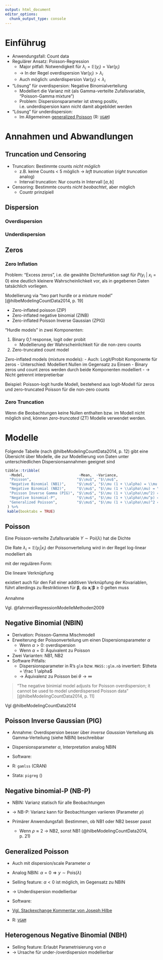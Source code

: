 ```yaml
---
output: html_document
editor_options: 
  chunk_output_type: console
---
```


# Einführug {#intro}

- Anwendungsfall: Count data
- Regulärer Ansatz: Poisson-Regression
   - Major pitfall: Notwendigkeit für $\lambda_i = \mathbb{E}(y_i) = \mathrm{Var}(y_i)$
   - -> In der Regel overdispersion $\mathrm{Var}(y_i) > \lambda_i$
   - Auch möglich: *under*dispersion $\mathrm{Var}(y_i) < \lambda_i$
- "Lösung" für overdispersion: Negative Binomialverteilung
   - Modelliert die Varianz mit (als Gamma-verteilte Zufallsvariable, "Poisson-Gamma mixture")
   - Problem: Dispersionsparameter ist streng positiv, i.e. underdispersion kann nicht damit abgebildet werden
- "Lösung" für underdispersion:
   - Im Allgemeinen [generalized Poisson](https://stats.stackexchange.com/a/237177/80056) (R: [`VGAM`](https://rdrr.io/cran/VGAM/man/genpoisson.html))

# Annahmen und Abwandlungen

## Truncation und Censoring

- Truncation: Bestimmte counts *nicht möglich*
  - z.B. keine Counts < 5 möglich -> *left truncation* (*right truncation* analog)
  - Interval truncation: Nur counts in Intervall $[a, b]$
  
  
- Censoring: Bestimmte counts *nicht beobachtet*, aber möglich
  - Countr prinzipiell 

## Dispersion

### Overdispersion

### Underdispersion

## Zeros

### Zero Inflation

Problem: "Excess zeros", i.e. die gewählte Dichtefunktion sagt für $P(y_i\ |\ x_i = 0)$ eine deutlich kleinere Wahrscheinlichkeit vor, als in gegebenen Daten tatsächlich vorliegen.

Modellierung via "two part hurdle or a mixture model" [@hilbeModelingCountData2014, p. 19]

- Zero-inflated poisson (ZIP)
- Zero-inflated negative binomial (ZINB)
- Zero-inflated Poisson Inverse Gaussian (ZPIG)


"Hurdle models" in zwei Komponenten:

1. Binary 0,1 response, logit oder probit
   - Modellierung der Wahrscheinlichkeit für die non-zero counts
2. Zero-truncated count model

Zero-inflated models (mixture models):
- Auch: Logit/Probit Komponente für zeros
   - Unterschied: Modelliert Nullen im Gegensatz zu Einsen
- Binary zeros und count zeros werden durch beide Komponenten modelliert 
   - -> Nicht getrennt interpretierbar

Beispiel: Poisson-logit hurdle Modell, bestehend aus logit-Modell für zeros und zero-truncated Poisson für die non-zero counts

### Zero Truncation

Wenn die Beobachtungen keine Nullen enthalten bzw. im Modell nicht möglich sind, können *zero-truncated* (ZT) Modelle verwendet werden.

# Modelle 

Folgende Tabelle (nach @hilbeModelingCountData2014, p. 12) gibt eine Übersicht über Modelle, die zur Modellierung von Daten unter unterschiedlichen Dispersionsannahmen geeignet sind

```r
tibble::tribble(
  ~Model,                         ~Mean,  ~Variance,
  "Poisson",                     "$\\mu$", "$\\mu$",
  "Negative Binomial (NB1)",     "$\\mu$", "$\\mu (1 + \\alpha) = \\mu + \\alpha\\mu$",
  "Negative Binomial (NB2)",     "$\\mu$", "$\\mu (1 + \\alpha\\mu) = \\mu + \\alpha\\mu^2$",
  "Poisson Inverse Gamma (PIG)", "$\\mu$", "$\\mu (1 + \\alpha\\mu^2) = \\mu + \\alpha\\mu^3$",
  "Negative binomial-P",         "$\\mu$", "$\\mu (1 + \\alpha\\mu^p) = \\mu + \\alpha\\mu^p$",
  "Generalized Poisson",         "$\\mu$", "$\\mu (1 + \\alpha\\mu)^2 = \\mu + 2\\alpha\\mu^3 + \\alpha^2\\mu^3$"
 ) %>%
 kable(booktabs = TRUE)
```



## Poisson {#mod_pois}

Eine Poisson-verteilte Zufallsvariable $Y \sim \mathrm{Poi}(\lambda)$ hat die Dichte

\begin{equation}
f(y\ |\ \lambda) = \mathrm{P}(Y = y) = \frac{\lambda^y \exp(-\lambda)}{y!} \quad, y \in \mathbb{N}_0
\end{equation}

Die Rate $\lambda_i = \mathbb{E}(y_i | x_i)$ der Poissonverteilung wird in der Regel log-linear modelliert als

\begin{equation}
\log(\lambda_i) = \eta_i = \mathbf{x}_i' \boldsymbol{\beta} = \beta_0 + \beta_1 x_1 + \ldots + \beta_k x_{ik}
\end{equation}

mit der regulären Form:

\begin{equation}
\lambda_i = \exp(\eta_i) = \exp(\beta_0) \cdot \exp(\beta_1 x_1) \cdot \ldots \cdot \exp(\beta_k x_k)
\end{equation}

Die lineare Verknüpfung

\begin{equation}
\lambda_i = \eta_i = \mathbf{x}_i' \boldsymbol{\beta}
\end{equation}

existiert auch für den Fall einer additiven Verknüpfung der Kovariablen, führt allerdings zu Restriktionen für $\boldsymbol{\beta}$, da $\mathbf{x}_i' \boldsymbol{\beta} \geq 0$ gelten muss 


Annahme

\begin{equation}
\lambda_i = \mathbb{E}(y_i) = \mathrm{Var}(y_i)
\end{equation}

Vgl. @fahrmeirRegressionModelleMethoden2009

## Negative Binomial (NBIN) {#mod_nbin}

- Derivation: Poisson-Gamma Mischmodell
- Erweiterung der Poissonverteilung um einen Dispersionsparameter $\alpha$
  - Wenn $\alpha > 0$: overdispersion
  - Wenn $\alpha = 0$: Äquivalent zu Poisson
- Zwei Varianten: NB1, NB2
- Software Pitfalls:
  - Dispersionsparameter in R's `glm` bzw. `MASS::glm.nb` invertiert: $\theta = \frac 1 \alpha$
  - -> Äquivalenz zu Poisson bei $\theta \to \infty$
  
> "The negative binimial model adjusts for Poisson overdispersion; it cannot be used to model underdispersed Poisson data" 
> [@hilbeModelingCountData2014, p. 11]
  
  
Vgl @hilbeModelingCountData2014

## Poisson Inverse Gaussian (PIG) {#mod_pig}

- Annahme: Overdispersion besser über *inverse Gaussian* Verteilung als Gamma-Verteilung (siehe NBIN) beschreibbar

- Dispersionsparameter $\alpha$, Interpretation analog NBIN

- Software:
- R: `gamlss` (CRAN)
- Stata: `pigreg` ()

## Negative binomial-P (NB-P)

- NBIN: Varianz statisch für alle Beobachtungen
- -> NB-P: Varianz kann für Beobachtungen variieren (Parameter $\rho$)

- Primärer Anwendungsfall: Bestimmen, ob NB1 oder NB2 besser passt
  - Wenn $\rho \approx 2$ -> NB2, sonst NB1 (@hilbeModelingCountData2014, p. 21)

## Generalized Poisson {#mod_gp}

- Auch mit dispersion/scale Parameter $\alpha$
- Analog NBIN: $\alpha = 0 \Rightarrow y \sim \mathrm{Pois}(\lambda)$
- Selling feature: $\alpha < 0$ ist möglich, im Gegensatz zu NBIN
- -> Underdispersion modellierbar

- Software: 
- [Vgl. Stackexchange Kommentar von Joseph Hilbe](https://stats.stackexchange.com/a/237177/80056)
- R: [`VGAM`](https://rdrr.io/cran/VGAM/man/genpoisson.html)

## Heterogenous Negative Binomial (NBH) {#mod_nbh}

- Selling feature: Erlaubt Parametrisierung von $\alpha$
- -> Ursache für under-/overdispersion modellierbar

